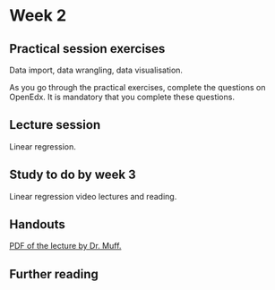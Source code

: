 # Week 2 {-}


## Practical session exercises {-}

Data import, data wrangling, data visualisation.

As you go through the practical exercises, complete the questions on OpenEdx. It is mandatory that you complete these questions.



## Lecture session {-}

Linear regression.



## Study to do by week 3 {-}

Linear regression video lectures and reading.


## Handouts {-}

[PDF of the lecture by Dr. Muff.](\lectures\week2\BIO144_2017_week2.pdf)


## Further reading {-}



